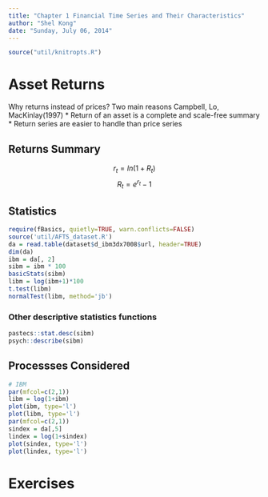 ```yaml
---
title: "Chapter 1 Financial Time Series and Their Characteristics"
author: "Shel Kong"
date: "Sunday, July 06, 2014"
---
```


```r
source("util/knitropts.R")
```

# Asset Returns

Why returns instead of prices? Two main reasons Campbell, Lo, MacKinlay(1997)
* Return of an asset is a complete and scale-free summary
* Return series are easier to handle than price series

## Returns Summary
$$ r_t = ln(1+R_t) $$
$$ R_t=e^{r_t} - 1 $$

## Statistics

```r
require(fBasics, quietly=TRUE, warn.conflicts=FALSE)
source('util/AFTS_dataset.R')
da = read.table(dataset$d_ibm3dx7008$url, header=TRUE)
dim(da)
ibm = da[, 2]
sibm = ibm * 100
basicStats(sibm)
libm = log(ibm+1)*100
t.test(libm)
normalTest(libm, method='jb')
```

### Other descriptive statistics functions
```r
pastecs::stat.desc(sibm)
psych::describe(sibm)
```


## Processses Considered

```r
# IBM
par(mfcol=c(2,1))
libm = log(1+ibm)
plot(ibm, type='l')
plot(libm, type='l')
par(mfcol=c(2,1))
sindex = da[,5]
lindex = log(1+sindex)
plot(sindex, type='l')
plot(lindex, type='l')
```

# Exercises


